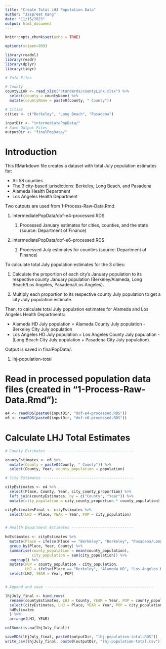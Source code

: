 ```yaml
---
title: "Create Total LHJ Population Data"
author: "Jaspreet Kang"
date: "11/15/2023"
output: html_document
---
```


```r
knitr::opts_chunk$set(echo = TRUE)

options(scipen=999)

library(readxl)
library(readr)
library(dplyr)
library(tidyr)

# Info Files

# County
countyLink <- read_xlsx("Standards/countyLink.xlsx") %>% 
  select(county = countyName) %>% 
  mutate(countyName = paste0(county, " County"))

# Cities
cities <- c("Berkeley", "Long Beach", "Pasadena")

inputDir <- "intermediatePopData/"
# Save Output Files
outputDir <- "finalPopData/"

```

# Introduction

This RMarkdown file creates a dataset with total July population estimates for:

-   All 58 counties
-   The 3 city-based jurisdictions: Berkeley, Long Beach, and Pasadena
-   Alameda Health Department
-   Los Angeles Health Department

Two outputs are used from 1-Process-Raw-Data.Rmd:

1.  intermediatePopData/dof-e4-processed.RDS

    1.  Processed January estimates for cities, counties, and the state (source: Department of Finance)

2.  intermediatePopData/dof-e6-processed.RDS

    1.  Processed July estimates for counties (source: Department of Finance)
    
To calculate total July population estimates for the 3 cities:

1. Calculate the proportion of each city's January population to its respective county January population (Berkeley/Alameda, Long Beach/Los Angeles, Pasadena/Los Angeles).

2. Multiply each proportion to its respective county July population to get a city July population estimate.

Then, to calculate total July population estimates for Alameda and Los Angeles Health Departments:

-   Alameda HD July population = Alameda County July population - Berkeley City July population
-   Los Angeles HD July population = Los Angeles County July population - (Long Beach City July population + Pasadena City July population)

Output is saved in finalPopData/:

1. lhj-population-total 

# Read in processed population data files (created in "1-Process-Raw-Data.Rmd"):

```r

e4 <- readRDS(paste0(inputDir, "dof-e4-processed.RDS"))
e6 <- readRDS(paste0(inputDir, "dof-e6-processed.RDS"))

```

# Calculate LHJ Total Estimates

```r

# County Estimates ---------------------------------------

countyEstimates <- e6 %>% 
  mutate(County = paste0(County, " County")) %>% 
  select(County, Year, county_population = population)

# City Estimates -----------------------------------------

cityEstimates <- e4 %>%
  select(Place, County, Year, city_county_proportion) %>% 
  left_join(countyEstimates, by = c("County", "Year")) %>% 
  mutate(city_population = city_county_proportion * county_population)

cityEstimatesFinal <- cityEstimates %>% 
  select(LHJ = Place, YEAR = Year, POP = city_population)


# Health Department Estimates ----------------------------
  
hdEstimates <- cityEstimates %>%
  mutate(Place = ifelse(Place == "Berkeley", "Berkeley", "Pasadena/Long Beach")) %>% 
  group_by(Place, Year, County) %>% 
  summarise(county_population = mean(county_population), 
            city_population = sum(city_population)) %>% 
  ungroup() %>% 
  mutate(POP = county_population - city_population, 
         LHJ = ifelse(Place == "Berkeley", "Alameda HD", "Los Angeles HD")) %>%
  select(LHJ, YEAR = Year, POP)


# Append and save -------------------------------------------------

lhjJuly_final <- bind_rows(
  rename(countyEstimates, LHJ = County, YEAR = Year, POP = county_population),
  select(cityEstimates, LHJ = Place, YEAR = Year, POP = city_population),
  hdEstimates
  ) %>% 
  arrange(LHJ, YEAR)

colSums(is.na(lhjJuly_final))

saveRDS(lhjJuly_final, paste0(outputDir, "lhj-population-total.RDS"))
write_csv(lhjJuly_final, paste0(outputDir, "lhj-population-total.csv"))

```

